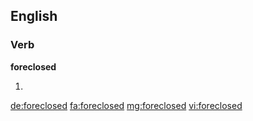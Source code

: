 ==English==

===Verb===
'''foreclosed'''

# {{past of|foreclose}}

[[de:foreclosed]]
[[fa:foreclosed]]
[[mg:foreclosed]]
[[vi:foreclosed]]